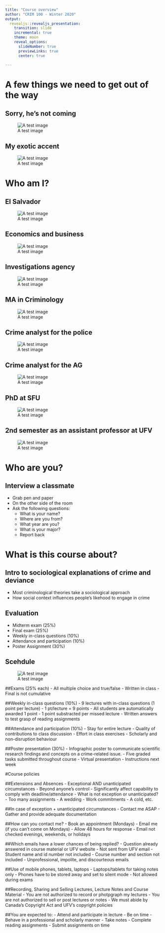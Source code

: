 ```yaml
---
title: "Course overview"
author: "CRIM 100 - Winter 2020"
output: 
  revealjs::revealjs_presentation:
    transition: slide
    incremental: true
    theme: moon
    reveal_options:
      slideNumber: true
      previewLinks: true
      center: true
      
---
```

# A few things we need to get out of the way

## Sorry, he's not coming 

![A test image](https://raw.githubusercontent.com/carlosponcecrim/Slides/master/CRIM100_wk01/carlosponce.jpg)

## My exotic accent
![A test image](https://raw.githubusercontent.com/carlosponcecrim/Slides/master/CRIM100_wk01/scarface.gif)

# Who am I?

## El Salvador 
![A test image](https://raw.githubusercontent.com/carlosponcecrim/Slides/master/CRIM100_wk01/El Salvador.jpg)

## Economics and business 
![A test image](https://raw.githubusercontent.com/carlosponcecrim/Slides/master/CRIM100_wk01/economist.gif)

## Investigations agency 
![A test image](https://raw.githubusercontent.com/carlosponcecrim/Slides/master/CRIM100_wk01/private_eye.gif)

## MA in Criminology 
![A test image](https://raw.githubusercontent.com/carlosponcecrim/Slides/master/CRIM100_wk01/reading_eyes.gif)

## Crime analyst for the police 
![A test image](https://raw.githubusercontent.com/carlosponcecrim/Slides/master/CRIM100_wk01/nerd_glasses_2.gif)

## Crime analyst for the AG 
![A test image](https://raw.githubusercontent.com/carlosponcecrim/Slides/master/CRIM100_wk01/nerd_glasses_1.gif)

## PhD at SFU 
![A test image](https://raw.githubusercontent.com/carlosponcecrim/Slides/master/CRIM100_wk01/reading_eyes.gif)

## 2nd semester as an assistant professor at UFV 
![A test image](https://raw.githubusercontent.com/carlosponcecrim/Slides/master/CRIM100_wk01/snoop_peace.gif)


# Who are you?

## Interview a classmate
- Grab pen and paper
- On the other side of the room
- Ask the following questions:
    - What is your name?
    - Where are you from?
    - What year are you?
    - What is your major?
    - Report back

# What is this course about?

## Intro to sociological explanations of crime and deviance
- Most criminological theories take a sociological approach
- How social context influences people's likehood to engage in crime

## Evaluation

- Midterm exam (25%)
- Final exam (25%)
- Weekly in-class questions (10%)
- Attendance and participation (10%)
- Poster Assignment (30%)

## Scehdule
![A test image](https://raw.githubusercontent.com/carlosponcecrim/Slides/master/CRIM100_wk01/course_schedule.JPG)

##Exams (25% each)
- All multiple choice and true/false
- Written in class
- Final is not cumulative

##Weekly in-class questions (10%)
- 9 lectures with in-class questions (1 point per lecture)
    - 1 pt/lecture = 9 points
- All students are automatically awarded 1 point
    - 1 point substracted per missed lecture
- Written answers to test grasp of reading assignments


##Attendance and participation (10%)
- Stay for entire lecture
- Quality of contributions to class discussion
- Effort in class exercises
- Scholarly and non-disruption behaviour

##Poster presentation (30%)
- Infographic poster to communicate scientific research findings and concepts on a crime-related issue.
- Five graded tasks submitted throughout course
- Virtual presentation
- Instructions next week

#Course policies

##Extensions and Absences
- Exceptional AND unanticipated circumstances
    - Beyond anyone's control
    - Significantly affect capability to comply with deadline/attendance
- What is not exception or unanticipated?
    - Too many assignments
    - A wedding
    - Work commitments
    - A cold, etc.

##In case of exception + unanticipated circumstances
- Contact me ASAP
- Gather and provide adequate documentation

##How can you contact me?
- Book an appointment (Mondays)
- Email me (if you can't come on Mondays)
    - Allow 48 hours for response
    - Email not checked evenings, weekends, or holidays

##Which emails have a lower chances of being replied?
- Question already answered in course material or UFV website
- Not sent from UFV email
- Student name and id number not included
- Course number and section not included
- Unprofessional, impolite, and discourteous emails 

##Use of mobile phones, tablets, laptops
- Laptops/tablets for taking notes only
- Phones have to be stored away and set to silent mode
- Not allowed during exams

##Recording, Sharing and Selling Lectures, Lecture Notes and Course Material
- You are not authorized to record or photpgraph my lectures
- You are not authorized to sell or post lectures or notes
- We must abide by Canada's Copyright Act and UFV's copyright policies

##You are expected to:
- Attend and participate in lecture
- Be on time
- Behave in a professional and scholarly manner
- Take notes
- Complete reading assignments
- Submit assignments on time


